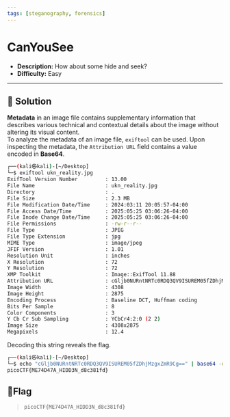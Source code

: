 ---
tags: [steganography, forensics]
---
# CanYouSee

- **Description:** How about some hide and seek?
- **Difficulty:** Easy

---

## 🔎 Solution
**Metadata** in an image file contains supplementary information that describes various technical and contextual details about the image without altering its visual content.  
To analyze the metadata of an image file, `exiftool` can be used. Upon inspecting the metadata, the `Attribution URL` field contains a value encoded in **Base64**. 
```bash
┌──(kali㉿kali)-[~/Desktop]
└─$ exiftool ukn_reality.jpg
ExifTool Version Number         : 13.00
File Name                       : ukn_reality.jpg
Directory                       : .
File Size                       : 2.3 MB
File Modification Date/Time     : 2024:03:11 20:05:57-04:00
File Access Date/Time           : 2025:05:25 03:06:26-04:00
File Inode Change Date/Time     : 2025:05:25 03:06:26-04:00
File Permissions                : -rw-r--r--
File Type                       : JPEG
File Type Extension             : jpg
MIME Type                       : image/jpeg
JFIF Version                    : 1.01
Resolution Unit                 : inches
X Resolution                    : 72
Y Resolution                    : 72
XMP Toolkit                     : Image::ExifTool 11.88
Attribution URL                 : cGljb0NURntNRTc0RDQ3QV9ISUREM05fZDhjMzgxZmR9Cg==
Image Width                     : 4308
Image Height                    : 2875
Encoding Process                : Baseline DCT, Huffman coding
Bits Per Sample                 : 8
Color Components                : 3
Y Cb Cr Sub Sampling            : YCbCr4:2:0 (2 2)
Image Size                      : 4308x2875
Megapixels                      : 12.4
```

Decoding this string reveals the flag.                                                                                                         
```bash                                                                                                        
┌──(kali㉿kali)-[~/Desktop]
└─$ echo "cGljb0NURntNRTc0RDQ3QV9ISUREM05fZDhjMzgxZmR9Cg==" | base64 -d
picoCTF{ME74D47A_HIDD3N_d8c381fd}
```

## 🚩Flag
> `picoCTF{ME74D47A_HIDD3N_d8c381fd}`
                                                                 

